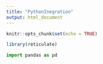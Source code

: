 ```yaml
---
title: "PythonInegration"
output: html_document
---
```


```r
knitr::opts_chunk$set(echo = TRUE)
```

```r
library(reticulate)
```


```python


import pandas as pd

```

